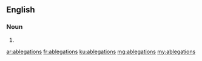 ==English==

===Noun===
{{head|en}}

# {{plural of|ablegation}}

[[ar:ablegations]]
[[fr:ablegations]]
[[ku:ablegations]]
[[mg:ablegations]]
[[my:ablegations]]